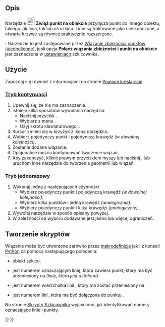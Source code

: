 <languages/>

{{Docnav/pl
|[[Sketcher_ConstrainCoincident/pl|Wiązanie zbieżności punktów]]
|[[Sketcher_ConstrainHorVer/pl|Wiązanie poziomo / pionowo]]
|[[Sketcher_Workbench/pl|środowisko pracy Szkicownik]]
|IconL=Sketcher_ConstrainCoincident.svg
|IconR=Sketcher_ConstrainHorVer.svg
|IconC=Workbench_Sketcher.svg
}}

{{GuiCommand/pl
|Name=Sketcher ConstrainPointOnObject
|Name/pl=Szkicownik: Zwiąż punkt na obiekcie
|MenuLocation=Szkic → Wiązania szkicownika → Zwiąż punkt na obiekcie
|Workbenches=[[Sketcher_Workbench/pl|Szkicownik]]
|Shortcut={{KEY|O}}
|SeeAlso=[[Sketcher_ConstrainCoincidentUnified/pl|Wiązanie zbieżności punktów]], [[Sketcher_ConstrainCoincident/pl|Wiązanie zbieżności]]
}}

<span id="Description"></span>
==Opis==

Narzędzie [[Image:Sketcher_ConstrainPointOnObject.svg|24px]]  '''Zwiąż punkt na obiekcie''' przyłącza punkt do innego obiektu, takiego jak linia, łuk lub oś szkicu. Linie są traktowane jako nieskończone, a otwarte krzywe są również praktycznie rozszerzone.

{{Version/pl|1.0}}: Narzędzie to jest zastępowane przez [[Sketcher_ConstrainCoincidentUnified/pl|Wiązanie zbieżności punktów (ujednolicone)]], jeśli opcja '''Połącz wiązania zbieżności i punkt na obiekcie''' jest zaznaczona w [[Sketcher_Preferences/pl#Ogólne|ustawieniach]] szkicownika.

<span id="Usage"></span>
==Użycie==

Zapoznaj się również z informacjami na stronie [[Sketcher_Workbench/pl#Pomoce_kreślarskie|Pomoce kreślarskie]].

<span id="Continue_mode"></span>
===[[Sketcher_Workbench/pl#Tryby_kontynuacji|Tryb kontynuacji]]===

# Upewnij się, że nie ma zaznaczenia.
# Istnieje kilka sposobów wywołania narzędzia:
#* Naciśnij przycisk {{Button|[[Image:Sketcher_ConstrainPointOnObject.svg|16px]] '''Zwiąż punkt na obiekcie'''}}.
#* Wybierz z menu {{MenuCommand|Szkic → Wiązania szkicownika → [[Image:Sketcher_ConstrainPointOnObject.svg|16px]] Zwiąż punkt na obiekcie}}.
#* Użyj skrótu klawiaturowego: {{KEY|O}}.
# Kursor zmieni się w krzyżyk z ikoną narzędzia.
# Wybierz pojedynczy punkt i pojedynczą krawędź ''(w dowolnej kolejności)''.
# Zostanie dodane wiązanie.
# Opcjonalnie można kontynuować tworzenie wiązań.
# Aby zakończyć, kliknij prawym przyciskiem myszy lub naciśnij {{KEY|Esc}}, lub uruchom inne narzędzie do tworzenia geometrii lub wiązań.

<span id="Run-once_mode"></span>
===Tryb jednorazowy===

# Wykonaj jedną z następujących czynności:
#* Wybierz pojedynczy punkt i pojedynczą krawędź ''(w dowolnej kolejności)''.
#* Wybierz kilka punktów i jedną krawędź ''(analogicznie)''.
#* Wybierz pojedynczy punkt i kilka krawędzi ''(analogicznie)''.
# Wywołaj narzędzie w sposób opisany powyżej.
# W zależności od wyboru dodawane jest jedno lub więcej ograniczeń.

<span id="Scripting"></span>
==Tworzenie skryptów==

Wiązanie może być utworzone zarówno przez [[Macros/pl|makrodefinicje]] jak i z konsoli [[Python/pl|Python]] za pomocą następującego polecenia:

{{incode|Sketch.addConstraint(Sketcher.Constraint('PointOnObject',LineMoving,PointOfLineMoving,LineFixed))}}

* {{incode|Sketch}} obiekt szkicu.
* {{incode|LineMoving}} jest numerem oznaczającym linię, która zawiera punkt, który ma być przeniesiony na {{incode|LineFixed}} ''(linię, która jest ustalona)''. 
* {{incode|PointOfLineMoving}} jest numerem wierzchołka linii {{incode|LineMoving}}, który ma zostać przeniesiony na {{incode|LineFixed}}.
* {{incode|LinedFixed}} jest numerem linii, która ma być dołączona do punktu {{incode|PointOfLineMoving}}.

Na stronie [[Sketcher_scripting/pl|Skrypty Szkicownika]] wyjaśniono, jak identyfikować numery oznaczające linie i punkty.


{{Docnav/pl
|[[Sketcher_ConstrainCoincident/pl|Wiązanie zbieżności punktów]]
|[[Sketcher_ConstrainHorVer/pl|Wiązanie poziomo / pionowo]]
|[[Sketcher_Workbench/pl|środowisko pracy Szkicownik]]
|IconL=Sketcher_ConstrainCoincident.svg
|IconR=Sketcher_ConstrainHorVer.svg
|IconC=Workbench_Sketcher.svg
}}

{{Sketcher_Tools_navi{{#translation:}}}}
{{Userdocnavi{{#translation:}}}}